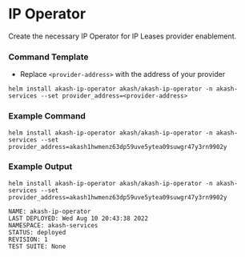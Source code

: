 # IP Operator

Create the necessary IP Operator for IP Leases provider enablement.

### Command Template

* Replace `<provider-address>` with the address of your provider

```
helm install akash-ip-operator akash/akash-ip-operator -n akash-services --set provider_address=<provider-address>
```

### Example Command

```
helm install akash-ip-operator akash/akash-ip-operator -n akash-services --set provider_address=akash1hwmenz63dp59uve5ytea09suwgr47y3rn9902y
```

### Example Output

```
helm install akash-ip-operator akash/akash-ip-operator -n akash-services --set provider_address=akash1hwmenz63dp59uve5ytea09suwgr47y3rn9902y

NAME: akash-ip-operator
LAST DEPLOYED: Wed Aug 10 20:43:38 2022
NAMESPACE: akash-services
STATUS: deployed
REVISION: 1
TEST SUITE: None
```
